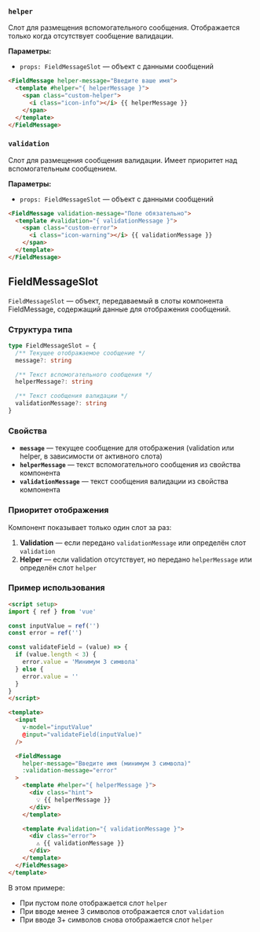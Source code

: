 ### `helper`

Слот для размещения вспомогательного сообщения. Отображается только когда отсутствует сообщение валидации.

**Параметры:**
- `props: FieldMessageSlot` — объект с данными сообщений

```html
<FieldMessage helper-message="Введите ваше имя">
  <template #helper="{ helperMessage }">
    <span class="custom-helper">
      <i class="icon-info"></i> {{ helperMessage }}
    </span>
  </template>
</FieldMessage>
```

### `validation`

Слот для размещения сообщения валидации. Имеет приоритет над вспомогательным сообщением.

**Параметры:**
- `props: FieldMessageSlot` — объект с данными сообщений

```html
<FieldMessage validation-message="Поле обязательно">
  <template #validation="{ validationMessage }">
    <span class="custom-error">
      <i class="icon-warning"></i> {{ validationMessage }}
    </span>
  </template>
</FieldMessage>
```

## FieldMessageSlot

`FieldMessageSlot` — объект, передаваемый в слоты компонента FieldMessage, содержащий данные для отображения сообщений.

### Структура типа

```typescript
type FieldMessageSlot = {
  /** Текущее отображаемое сообщение */
  message?: string

  /** Текст вспомогательного сообщения */
  helperMessage?: string

  /** Текст сообщения валидации */
  validationMessage?: string
}
```

### Свойства

- **`message`** — текущее сообщение для отображения (validation или helper, в зависимости от активного слота)
- **`helperMessage`** — текст вспомогательного сообщения из свойства компонента
- **`validationMessage`** — текст сообщения валидации из свойства компонента

### Приоритет отображения

Компонент показывает только один слот за раз:

1. **Validation** — если передано `validationMessage` или определён слот `validation`
2. **Helper** — если validation отсутствует, но передано `helperMessage` или определён слот `helper`

### Пример использования

```html
<script setup>
import { ref } from 'vue'

const inputValue = ref('')
const error = ref('')

const validateField = (value) => {
  if (value.length < 3) {
    error.value = 'Минимум 3 символа'
  } else {
    error.value = ''
  }
}
</script>

<template>
  <input
    v-model="inputValue"
    @input="validateField(inputValue)"
  />

  <FieldMessage
    helper-message="Введите имя (минимум 3 символа)"
    :validation-message="error"
  >
    <template #helper="{ helperMessage }">
      <div class="hint">
        💡 {{ helperMessage }}
      </div>
    </template>

    <template #validation="{ validationMessage }">
      <div class="error">
        ⚠️ {{ validationMessage }}
      </div>
    </template>
  </FieldMessage>
</template>
```

В этом примере:
- При пустом поле отображается слот `helper`
- При вводе менее 3 символов отображается слот `validation`
- При вводе 3+ символов снова отображается слот `helper`
